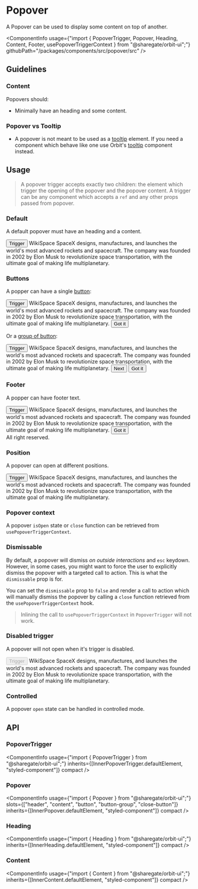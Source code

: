 
<Meta
    title="Components/Popover"
    id="popover"
/>

# Popover

<Tagline>A Popover can be used to display some content on top of another.</Tagline>

<ComponentInfo
    usage={"import { PopoverTrigger, Popover, Heading, Content, Footer, usePopoverTriggerContext } from \"@sharegate/orbit-ui\";"}
    githubPath="/packages/components/src/popover/src"
/>

## Guidelines

### Content

Popovers should:

- Minimally have an heading and some content.

### Popover vs Tooltip

- A popover is not meant to be used as a [tooltip](https://developer.mozilla.org/en-US/docs/Web/Accessibility/ARIA/Roles/tooltip_role) element. If you need a component which behave like one use Orbit's [tooltip](?path=/docs/tooltip--default-story) component instead.

## Usage

> A popover trigger accepts exactly two children: the element which trigger the opening of the popover and the popover content. A trigger can be any component which accepts a `ref` and any other props passed from popover.

### Default

A default popover must have an heading and a content.

<Preview>
    <Story name="default">
        <PopoverTrigger>
            <Button variant="secondary">Trigger</Button>
            <Popover>
                <Heading>WikiSpace</Heading>
                <Content>SpaceX designs, manufactures, and launches the world's most advanced rockets and spacecraft. The company was founded in 2002 by Elon Musk to revolutionize space transportation, with the ultimate goal of making life multiplanetary.</Content>
            </Popover>
        </PopoverTrigger>
    </Story>
</Preview>

### Buttons

A popper can have a single [button](?path=/docs/button--default-story):

<Preview>
    <Story name="button">
        <PopoverTrigger>
            <Button variant="secondary">Trigger</Button>
            <Popover>
                <Heading>WikiSpace</Heading>
                <Content>SpaceX designs, manufactures, and launches the world's most advanced rockets and spacecraft. The company was founded in 2002 by Elon Musk to revolutionize space transportation, with the ultimate goal of making life multiplanetary.</Content>
                <Button variant="primary">Got it</Button>
            </Popover>
        </PopoverTrigger>
    </Story>
</Preview>

Or a [group of button](?path=/docs/button--default-story#button-group):

<Preview>
    <Story name="button group">
        <PopoverTrigger>
            <Button variant="secondary">Trigger</Button>
            <Popover>
                <Heading>WikiSpace</Heading>
                <Content>SpaceX designs, manufactures, and launches the world's most advanced rockets and spacecraft. The company was founded in 2002 by Elon Musk to revolutionize space transportation, with the ultimate goal of making life multiplanetary.</Content>
                <ButtonGroup>
                    <Button variant="secondary">Next</Button>
                    <Button variant="primary">Got it</Button>
                </ButtonGroup>
            </Popover>
        </PopoverTrigger>
    </Story>
</Preview>

### Footer

A popper can have footer text.

<Preview>
    <Story name="footer">
        <PopoverTrigger>
            <Button variant="secondary">Trigger</Button>
            <Popover>
                <Heading>WikiSpace</Heading>
                <Content>SpaceX designs, manufactures, and launches the world's most advanced rockets and spacecraft. The company was founded in 2002 by Elon Musk to revolutionize space transportation, with the ultimate goal of making life multiplanetary.</Content>
                <Button variant="primary">Got it</Button>
                <Footer>All right reserved.</Footer>
            </Popover>
        </PopoverTrigger>
    </Story>
</Preview>

### Position

A popover can open at different positions.

<Preview>
    <Story name="position">
        <PopoverTrigger position="right">
            <Button variant="secondary">Trigger</Button>
            <Popover>
                <Heading>WikiSpace</Heading>
                <Content>SpaceX designs, manufactures, and launches the world's most advanced rockets and spacecraft. The company was founded in 2002 by Elon Musk to revolutionize space transportation, with the ultimate goal of making life multiplanetary.</Content>
            </Popover>
        </PopoverTrigger>
    </Story>
</Preview>

### Popover context

A popover `isOpen` state or `close` function can be retrieved from `usePopoverTriggerContext`.

<Preview filePath="/popover/docs/PopoverContext" />

### Dismissable

By default, a popover will dismiss *on outside interactions* and `esc` keydown. However, in some cases, you might want to force the user to explicitly dismiss the popover with a targeted call to action. This is what the `dismissable` prop is for.

You can set the `dismissable` prop to `false` and render a call to action which will manually dismiss the popover by calling a `close` function retrieved from the `usePopoverTriggerContext` hook.

> Inlining the call to `usePopoverTriggerContext` in `PopoverTrigger` will not work.

<Preview filePath="/popover/docs/PopoverCustomClose" />

### Disabled trigger

A popover will not open when it's trigger is disabled.

<Preview>
    <Story name="disabled trigger">
        <PopoverTrigger>
            <Button disabled variant="secondary">Trigger</Button>
            <Popover>
                <Heading>WikiSpace</Heading>
                <Content>SpaceX designs, manufactures, and launches the world's most advanced rockets and spacecraft. The company was founded in 2002 by Elon Musk to revolutionize space transportation, with the ultimate goal of making life multiplanetary.</Content>
            </Popover>
        </PopoverTrigger>
    </Story>
</Preview>

### Controlled

A popover `open` state can be handled in controlled mode.

<Preview filePath="/popover/docs/ControlledPopover" />

## API

### PopoverTrigger

<ComponentInfo
    usage={"import { PopoverTrigger } from \"@sharegate/orbit-ui\";"}
    inherits={[InnerPopoverTrigger.defaultElement, "styled-component"]}
    compact
/>

<ArgsTable of={InnerPopoverTrigger} sort="alpha" />

### Popover

<ComponentInfo
    usage={"import { Popover } from \"@sharegate/orbit-ui\";"}
    slots={["header", "content", "button", "button-group", "close-button"]}
    inherits={[InnerPopover.defaultElement, "styled-component"]}
    compact
/>

<ArgsTable of={InnerPopover} sort="alpha" />

### Heading

<ComponentInfo
    usage={"import { Heading } from \"@sharegate/orbit-ui\";"}
    inherits={[InnerHeading.defaultElement, "styled-component"]}
    compact
/>

<ArgsTable of={InnerHeading} sort="alpha" />

### Content

<ComponentInfo
    usage={"import { Content } from \"@sharegate/orbit-ui\";"}
    inherits={[InnerContent.defaultElement, "styled-component"]}
    compact
/>

<ArgsTable of={InnerContent} sort="alpha" />

